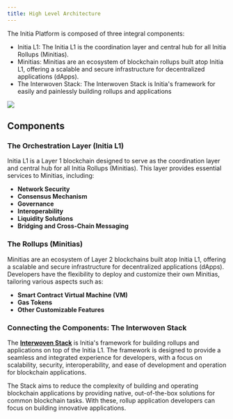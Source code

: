 ```yaml
---
title: High Level Architecture
---
```


The Initia Platform is composed of three integral components:

- Initia L1: The Initia L1 is the coordination layer and central hub for all Initia Rollups (Minitias).
- Minitias: Minitias are an ecosystem of blockchain rollups built atop Initia L1, offering a scalable and secure infrastructure for decentralized applications (dApps).
- The Interwoven Stack: The Interwoven Stack is Initia's framework for easily and painlessly building rollups and applications

<Frame type="glass" caption="Initia Architecture">
  <img src="/images/architecture.png" />
</Frame>

## Components

### The Orchestration Layer (Initia L1)

Initia L1 is a Layer 1 blockchain designed to serve as the coordination layer and central hub for all Initia Rollups (Minitias). This layer provides essential services to Minitias, including:

- **Network Security**
- **Consensus Mechanism**
- **Governance**
- **Interoperability**
- **Liquidity Solutions**
- **Bridging and Cross-Chain Messaging**

### The Rollups (Minitias)

Minitias are an ecosystem of Layer 2 blockchains built atop Initia L1, offering a scalable and secure infrastructure for decentralized applications (dApps). Developers have the flexibility to deploy and customize their own Minitias, tailoring various aspects such as:
- **Smart Contract Virtual Machine (VM)**
- **Gas Tokens**
- **Other Customizable Features**

### Connecting the Components: The Interwoven Stack

The [**Interwoven Stack**](/home/core-concepts/interwoven-stack) is Initia's framework for building rollups and applications on top of the Initia L1. The framework is designed to provide a seamless and integrated experience for developers, with a focus on scalability, security, interoperability, and ease of development and operation for blockchain applications.

The Stack aims to reduce the complexity of building and operating blockchain applications by providing native, out-of-the-box solutions for common blockchain tasks. With these, rollup application developers can focus on building innovative applications.